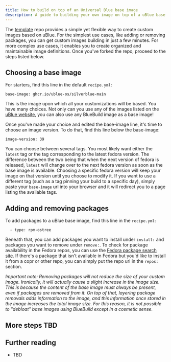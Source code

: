 ```yaml
---
title: How to build on top of an Universal Blue base image
description: A guide to building your own image on top of a uBlue base
---
```



The <a href={templateUrl}>template</a> repo provides a simple yet flexible way to create custom images based on uBlue. For the simplest use cases, like adding or removing packages, you can get custom images building in just a few minutes. For more complex use cases, it enables you to create organized and maintainable image definitions. Once you've forked the repo, proceed to the steps listed below.

## Choosing a base image

For starters, find this line in the default `recipe.yml`:

```
base-image: ghcr.io/ublue-os/silverblue-main
```

This is the image upon which all your customizations will be based. You have many choices. Not only can you use any of the images listed on the [uBlue website](https://universal-blue.org/images/), you can also use any  BlueBuild image as a base image!

Once you've made your choice and edited the base-image line, it's time to choose an image version. To do that, find this line below the base-image:

```
image-version: 39
```

You can choose between several tags. You most likely want either the `latest` tag or the tag corresponding to the latest fedora version. The difference between the two being that when the next version of fedora is released, `latest` will change over to the next fedora version as soon as the base image is available. Choosing a specific fedora version will keep your image on that version until you choose to modify it. If you want to use a different tag (such as a tag pinning your build to a specific day), simply paste your `base-image` url into your browser and it will redirect you to a page listing the available tags.



## Adding and removing packages

To add packages to a uBlue base image, find this line in the `recipe.yml`:

```
  - type: rpm-ostree
```

Beneath that, you can add packages you want to install under `install:` and packages you want to remove under `remove:`. To check for package availability in the Fedora repos, you can use the [Fedora package search site](https://packages.fedoraproject.org/). If there's a package that isn't available in Fedora but you'd like to install it from a copr or other repo, you can simply put the repo url in the `repos:` section.

*Important note: Removing packages will not reduce the size of your custom image. Ironically, it will actually cause a slight increase in the image size. This is because the content of the base image must always be present, even if packages are removed from it. On top of that, layering package removals adds information to the image, and this information once stored in the image increases the total image size. For this reason, it is not possible to "debloat" base images using BlueBuild except in a cosmetic sense.*

## More steps TBD

## Further reading

- TBD